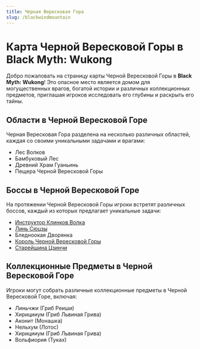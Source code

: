 ```yaml
---
title: Черная Вересковая Гора
slug: /blackwindmountain
---
```


# Карта Черной Вересковой Горы в Black Myth: Wukong

Добро пожаловать на страницу карты Черной Вересковой Горы в **Black Myth: Wukong**! Это опасное место является домом для могущественных врагов, богатой истории и различных коллекционных предметов, приглашая игроков исследовать его глубины и раскрыть его тайны.

## Области в Черной Вересковой Горе

Черная Вересковая Гора разделена на несколько различных областей, каждая со своими уникальными задачами и врагами:

- Лес Волков
- Бамбуковый Лес
- Древний Храм Гуаньинь
- Пещера Черной Вересковой Горы

## Боссы в Черной Вересковой Горе

На протяжении Черной Вересковой Горы игроки встретят различных боссов, каждый из которых предлагает уникальные задачи:

- [Инструктор Клинков Волка](/docs/blackwindking)
- [Линь Сюцзы](/docs/lingxuzi)
- Бледноокая Дворянка
- [Король Черной Вересковой Горы](/docs/blackwindking)
- [Старейшина Цзинчи](/docs/elderjinchi)

## Коллекционные Предметы в Черной Вересковой Горе

Игроки могут собрать различные коллекционные предметы в Черной Вересковой Горе, включая:

- Линьчжи (Гриб Реиши)
- Хирицииум (Гриб Львиная Грива)
- Аконит (Монашка)
- Нельхум (Лотос)
- Хирицииум (Гриб Львиная Грива)
- Вольфиория (Туках)